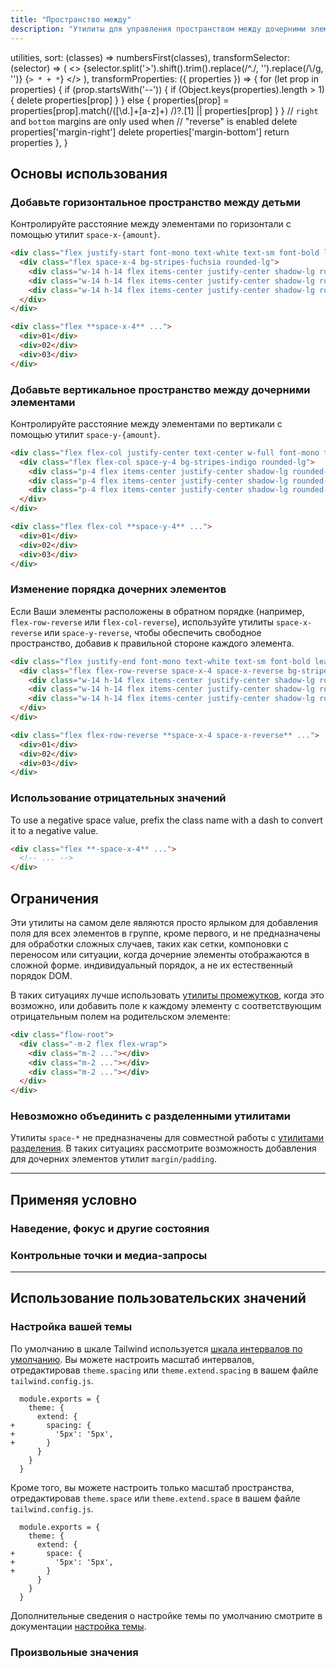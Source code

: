 ```yaml
---
title: "Пространство между"
description: "Утилиты для управления пространством между дочерними элементами."
---
```



  utilities,
  sort: (classes) => numbersFirst(classes),
  transformSelector: (selector) => (
    <>
      {selector.split('>').shift().trim().replace(/^\./, '').replace(/\\/g, '')} <span className="ml-1 text-purple-300">{`> * + *`}</span>
    </>
  ),
  transformProperties: ({ properties }) => {
    for (let prop in properties) {
      if (prop.startsWith('--')) {
        if (Object.keys(properties).length > 1) {
          delete properties[prop]
        }
      } else {
        properties[prop] = properties[prop].match(/([\d.]+[a-z]+) /)?.[1] || properties[prop]
      }
    }
    // `right` and `bottom` margins are only used when
    // "reverse" is enabled
    delete properties['margin-right']
    delete properties['margin-bottom']
    return properties
  },
}

## Основы использования

### Добавьте горизонтальное пространство между детьми

Контролируйте расстояние между элементами по горизонтали с помощью утилит `space-x-{amount}`.

```html {{ example: true }}
<div class="flex justify-start font-mono text-white text-sm font-bold leading-6">
  <div class="flex space-x-4 bg-stripes-fuchsia rounded-lg">
    <div class="w-14 h-14 flex items-center justify-center shadow-lg rounded-lg bg-fuchsia-500">01</div>
    <div class="w-14 h-14 flex items-center justify-center shadow-lg rounded-lg bg-fuchsia-500">02</div>
    <div class="w-14 h-14 flex items-center justify-center shadow-lg rounded-lg bg-fuchsia-500">03</div>
  </div>
</div>
```

```html
<div class="flex **space-x-4** ...">
  <div>01</div>
  <div>02</div>
  <div>03</div>
</div>
```

### Добавьте вертикальное пространство между дочерними элементами

Контролируйте расстояние между элементами по вертикали с помощью утилит `space-y-{amount}`.

```html {{ example: true }}
<div class="flex flex-col justify-center text-center w-full font-mono text-white text-sm font-bold leading-6">
  <div class="flex flex-col space-y-4 bg-stripes-indigo rounded-lg">
    <div class="p-4 flex items-center justify-center shadow-lg rounded-lg bg-indigo-500">01</div>
    <div class="p-4 flex items-center justify-center shadow-lg rounded-lg bg-indigo-500">02</div>
    <div class="p-4 flex items-center justify-center shadow-lg rounded-lg bg-indigo-500">03</div>
  </div>
</div>
```

```html
<div class="flex flex-col **space-y-4** ...">
  <div>01</div>
  <div>02</div>
  <div>03</div>
</div>
```

### Изменение порядка дочерних элементов

Если Ваши элементы расположены в обратном порядке (например, `flex-row-reverse` или `flex-col-reverse`), используйте утилиты `space-x-reverse` или `space-y-reverse`, чтобы обеспечить свободное пространство, добавив к правильной стороне каждого элемента.

```html {{ example: true }}
<div class="flex justify-end font-mono text-white text-sm font-bold leading-6">
  <div class="flex flex-row-reverse space-x-4 space-x-reverse bg-stripes-cyan rounded-lg">
    <div class="w-14 h-14 flex items-center justify-center shadow-lg rounded-lg bg-cyan-500">01</div>
    <div class="w-14 h-14 flex items-center justify-center shadow-lg rounded-lg bg-cyan-500">02</div>
    <div class="w-14 h-14 flex items-center justify-center shadow-lg rounded-lg bg-cyan-500">03</div>
  </div>
</div>
```

```html
<div class="flex flex-row-reverse **space-x-4 space-x-reverse** ...">
  <div>01</div>
  <div>02</div>
  <div>03</div>
</div>
```

### Использование отрицательных значений

To use a negative space value, prefix the class name with a dash to convert it to a negative value.

```html
<div class="flex **-space-x-4** ...">
  <!-- ... -->
</div>
```

## Ограничения

Эти утилиты на самом деле являются просто ярлыком для добавления поля для всех элементов в группе, кроме первого, и не предназначены для обработки сложных случаев, таких как сетки, компоновки с переносом или ситуации, когда дочерние элементы отображаются в сложной форме. индивидуальный порядок, а не их естественный порядок DOM.

В таких ситуациях лучше использовать [утилиты промежутков](https://tailwindcss.ru/docs/gap), когда это возможно, или добавить поле к каждому элементу с соответствующим отрицательным полем на родительском элементе:

```html
<div class="flow-root">
  <div class="-m-2 flex flex-wrap">
    <div class="m-2 ..."></div>
    <div class="m-2 ..."></div>
    <div class="m-2 ..."></div>
  </div>
</div>
```

### Невозможно объединить с разделенными утилитами

Утилиты `space-*` не предназначены для совместной работы с [утилитами разделения](https://tailwindcss.ru/docs/divide-width). В таких ситуациях рассмотрите возможность добавления для дочерних элементов утилит `margin/padding`.

---

## <Heading ignore>Применяя условно</Heading>

### <Heading ignore>Наведение, фокус и другие состояния</Heading>

<HoverFocusAndOtherStates defaultClass="flex space-x-2" featuredClass="space-x-8" />

### <Heading ignore>Контрольные точки и медиа-запросы</Heading>

<BreakpointsAndMediaQueries defaultClass="flex space-x-2" featuredClass="space-x-8" />

---

## Использование пользовательских значений

### Настройка вашей темы

По умолчанию в шкале Tailwind используется [шкала интервалов по умолчанию](/docs/customizing-spacing). Вы можете настроить масштаб интервалов, отредактировав `theme.spacing` или `theme.extend.spacing` в вашем файле `tailwind.config.js`.

```diff-js {{ filename: 'tailwind.config.js' }}
  module.exports = {
    theme: {
      extend: {
+       spacing: {
+         '5px': '5px',
+       }
      }
    }
  }
```

Кроме того, вы можете настроить только масштаб пространства, отредактировав `theme.space` или `theme.extend.space` в вашем файле `tailwind.config.js`.

```diff-js {{ filename: 'tailwind.config.js' }}
  module.exports = {
    theme: {
      extend: {
+       space: {
+         '5px': '5px',
+       }
      }
    }
  }
```

Дополнительные сведения о настройке темы по умолчанию смотрите в документации [настройка темы](/docs/theme#customizing-the-default-theme).

### Произвольные значения

<ArbitraryValues property="space-{x|y}" featuredClass="space-y-[5px]" />
